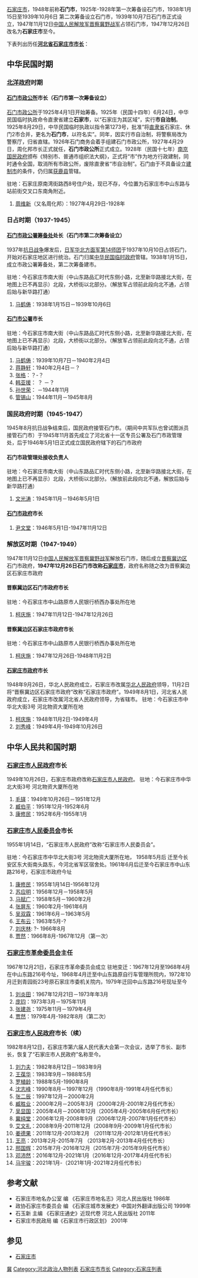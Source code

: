 [[石家庄市|石家庄市]]，1948年前称'''石门市'''，1925年-1928年第一次筹备设石门市，1938年1月15日至1939年10月6日 第二次筹备设立石门市，1939年10月7日石门市正式设立，1947年11月12日[[中国人民解放军|中国人民解放军]][[晋察冀野战军|晋察冀野战军]]占领石门市，1947年12月26日改名为'''石家庄市'''至今。

下表列出历任'''[[河北省|河北省]][[石家庄市|石家庄市]][[市长|市长]]'''：
==中华民国时期==
===[[北洋政府|北洋政府]]时期===
====[[石门市政公所|石门市政公所]]市长（石门市第一次筹备设立）====
[[石门市政公所|石门市政公所]]于1925年4月1日开始筹备。1925年（民国十四年）6月24日，中华民国临时执政命令直隶省建立'''石家市'''，以“石家庄为其区域”，实行'''市自治制'''。1925年8月29日，中华民国临时执政以指令第1273号，批准“将[[直隶省|直隶省]]石家庄、休门2市合并，更名为'''石门市'''，以符名实”。同年，因实行市自治制，将警察局改为警察厅，归省直辖。1926年石门商务会着手组建石门市政公所，1927年4月29日，周化邦市长正式就任，'''石门市政公所'''正式成立。1928年（民国十七年）[[國民政府|南京国民政府]]颁布《特别市、普通市组织法大纲》，正式将“市”作为地方行政建制，同时通令全国，取消所有市政公所，废除直隶省“市自治制”。石门由于不具备设立[[建制市|建制市]]的条件，仍归属[[获鹿县|获鹿县]]管辖。

驻地：石家庄原南湾街路西8号住户处，现已不存，今位置为石家庄市中山东路与站前街交叉口东南角附近。
#[[周维新|周维新]]（又名周化邦）：1927年4月29日-1928年 
===日占时期（1937-1945）===
====[[石门市政公署筹备处|石门市政公署筹备处]]处长（石门市第二次筹备设立）====
1937年[[中国抗日战争|抗日战争]]爆发后，[[日军|日军]][[华北方面军|华北方面军]][[第14师团|第14师团]]于1937年10月10日占领石门，开始对石家庄地区进行统治。石门归属[[中華民國臨時政府_(1937年－1940年)|中华民国临时政府]]管辖。1938年1月15日，成立市政公署筹备处，第二次筹备建市。

驻地：今石家庄市南大街（中山东路品汇时代东侧小路，北至新华路接北大街，在地图上已不再显示）北段，大桥街以北部分。（解放军占领前此段向北不通，占领后始与新华路打通）
#[[马鹤俦|马鹤俦]]：1938年1月15日－1939年10月6日
====[[石门市公署|石门市公署]]市长====

驻地：今石家庄市南大街（中山东路品汇时代东侧小路，北至新华路接北大街，在地图上已不再显示）北段，大桥街以北部分。（解放军占领前此段向北不通，占领后始与新华路打通）
#[[马鹤俦|马鹤俦]]：1939年10月7日－1940年2月4日
#[[蒋静轩|蒋静轩]]：1940年2月4日－？
#[[张格|张格]]：？-？
#[[韩亚援|韩亚援]]： ？ －？
#[[孙世荣|孙世荣]]： －1944年11月
#[[管锡山|管锡山]]：1944年11月－1945年8月

===国民政府时期（1945-1947）===
1945年8月抗日战争结束后，国民政府接管石门市。（期间中共军队也曾试图派员接管石门市）于1945年11月首先成立了河北省十一区专员公署及石门市政管理处，后于1946年5月1日正式成立国民政府辖下的石门市政府
====石门市政管理处接收负责人====
驻地：今石家庄市南大街（中山东路品汇时代东侧小路，北至新华路接北大街，在地图上已不再显示）北段，大桥街以北部分。（解放前此段向北不通，解放后始与新华路打通）
#[[文光涛|文光涛]]：1945年11月－1946年5月1日
====[[石门市政府|石门市政府]]市长====
#[[尹文堂|尹文堂]]：1946年5月1日-1947年11月12日
===解放区时期（1947-1949）===
1947年11月12日[[中国人民解放军|中国人民解放军]][[晋察冀野战军|晋察冀野战军]]解放石门市，随后成立[[晋察冀边区|晋察冀边区]]石门市政府，'''1947年12月26日石门市改称[[石家庄市|石家庄市]]'''，政府名称随之改为晋察冀边区石家庄市政府
====晋察冀边区石门市政府市长====
驻地：今石家庄市中山路原市人民银行桥西办事处所在地
#[[柯庆施|柯庆施]]：1947年11月12日-1947年12月26日
====晋察冀边区石家庄市政府市长====
驻地：今石家庄市中山路原市人民银行桥西办事处所在地
#[[柯庆施|柯庆施]]：1947年12月26日-1948年11月2日
====[[石家庄市政府|石家庄市政府]]市长====
1948年9月26日，华北人民政府成立，石家庄市改属[[华北人民政府|华北人民政府]]领导，11月2日将“晋察冀边区石家庄市政府”改称“石家庄市政府”。1949年8月1日，河北省人民政府成立，石家庄市改属河北省人民政府领导，为省辖市。
驻地：今石家庄市中华北大街3号 河北物资大厦所在地

#[[柯庆施|柯庆施]]：1948年11月2日-1949年4月
#[[刘秀峰|刘秀峰]]：1949年4月-1949年10月26日

==中华人民共和国时期==
===[[石家庄市人民政府|石家庄市人民政府]]市长===
1949年10月26日，石家庄市政府改称[[石家庄市人民政府|石家庄市人民政府]]。
驻地：今石家庄市中华北大街3号 河北物资大厦所在地

#[[毛铎|毛铎]]：1949年10月26日－1951年12月
#[[臧伯平|臧伯平]]：1951年12月-1952年6月
#[[康修民|康修民]]：1952年6月-1955年1月
===[[石家庄市人民委员会|石家庄市人民委员会]]市长===

1955年1月14日，“石家庄市人民政府”改称“石家庄市人民委员会”。

驻地：今石家庄市中华北大街3号 河北物资大厦所在地，
1958年5月后 迁至今长安区东大街南头路东，今河北省军区宿舍处。1961年6月后迁至今石家庄市中山东路216号，石家庄市政府今址

#[[康修民|康修民]]：1955年1月14日-1956年12月
#[[苏应明|苏应明]]：1956年12月－1958年5月
#[[马赋广|马赋广]]：1958年5月－1960年2月
#[[张屏东|张屏东]]：1960年2月-1961年6月
#[[吴双霖|吴双霖]]：1961年6月－1963年5月
#[[王布云|王布云]]：1963年5月-?
#[[刘庆林|刘庆林]]:         ?-       1966年8月
#[[贾然|贾然]]：1966年8月-1967年12月（第一次）

===[[石家庄市革命委员会|石家庄市革命委员会]]主任===
1967年12月21日，石家庄市革命委员会成立
驻地变迁：1967年12月至1968年4月在中山东路216号今址，1968年4月迁至中山东路原自行车管理所院内，1972年10月迁到青园街23号原石家庄市委机关院内，1979年迁回中山东路216号现址至今
#[[刘炎田|刘炎田]]：1967年12月21日－1973年年3月
#[[庞钧|庞钧]]：1973年3月－1975年11月
#[[张建尧|张建尧]]：1975年11月－1979年4月
#[[贾然|贾然]]：1979年4月-1982年8月（第二次）

===[[石家庄市人民政府|石家庄市人民政府]]市长（续）===
1982年8月12日，石家庄市第六届人民代表大会第一次会议，选举了市长、副市长，恢复了“石家庄市人民政府”名称至今。
#[[刘力夫|刘力夫]]：1982年8月12日－1983年9月
#[[王葆华|王葆华]]：1983年9月－1988年5月
#[[罗植龄|罗植龄]]：1988年5月-1990年8月
#[[沈志峰|沈志峰]]：1990年8月－1997年12月（1990年8月-1991年4月任代市长）
#[[张二辰|张二辰]]：1997年12月－2000年2月
#[[臧胜业|臧胜业]]：2000年2月－2005年3月（2000年2月-2001年2月任代市长）
#[[吴显国|吴显国]]：2005年4月－2006年12月（2005年4月-2005年6月任代市长）
#[[冀纯堂|冀纯堂]]：2006年12月-2008年9月（2006年12月-2007年1月任代市长）
#[[艾文礼|艾文礼]]：2008年9月-2011年12月（2008年9月-2009年1月任代市长）
#[[姜德果|姜德果]]：2011年12月-2013年2月 （2011年12月-2012年1月任代市长）
#[[王亮|王亮]]：2013年2月-2015年7月 （2013年2月-2013年4月任代市长）
#[[邢国辉|邢国辉]]：2015年7月-2016年12月（2015年7月-2015年9月任代市长）
#[[邓沛然|邓沛然]]：2016年12月-2021年1月（2016年12月-2017年4月任代市长）
#[[马宇骏|马宇骏]]：2021年1月-（2021年1月-2021年2月任代市长）

==参考文献==
*石家庄市地名办公室 编 《石家庄市地名志》河北人民出版社 1986年
*政协石家庄市委员会 编 《石家庄城市发展史》中国对外翻译出版公司 1999年
*石玉新 主编 《石家庄通史》近现代卷 河北人民出版社 2011年
*石家庄市民政局 编《石家庄市行政区划》 2001年

==参见==
*[[石家庄市|石家庄市]]
{{石家庄市市长|state=expanded}}
[[Category:中国市长列表|冀]]
[[Category:河北政治人物列表|Category:河北政治人物列表]]
[[Category:石家庄市市长|]]
[[Category:石家庄列表|Category:石家庄列表]]